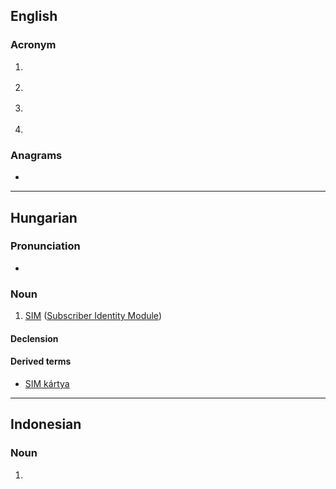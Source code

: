 {{also|sim|Sim|sím|šim|šīm}}
==English==

===Acronym===
{{rfc-header|Acronym}}
{{head|en|acronym}}

# {{lb|en|computing}} {{acronym of|lang=en|[[simulation|Simulation]]|nocaps=1}}
# {{lb|en|marketing}} {{acronym of|lang=en|[[Social Influence Marketing]]|nocaps=1}}
# {{lb|en|telecommunication}} {{acronym of|lang=en|[[Subscriber Identity Module]]|nocaps=1}}
# {{lb|en|microscopy}} {{acronym of|lang=en|[[Scanning ion microscope]]|nocaps=1}}

===Anagrams===
* {{anagrams|en|a=ims|-ism|IMS|IMs|ISM|MIS|MSI|ism|mis-}}

----

==Hungarian==

===Pronunciation===
* {{hu-IPA|szim}}

===Noun===
{{hu-noun|-ek}}

# [[SIM#English|SIM]] ([[Subscriber Identity Module]])

====Declension====
{{hu-infl-nom|SIM-e|e|v=m}}{{hu-pos-etek|SIM-|j|jei}}

====Derived terms====
* [[SIM kártya]]

----

==Indonesian==
{{wikipedia|lang=id}}

===Noun===
{{id-noun}}

# {{acronym of|lang=id|[[surat izin mengemudi]]}}
